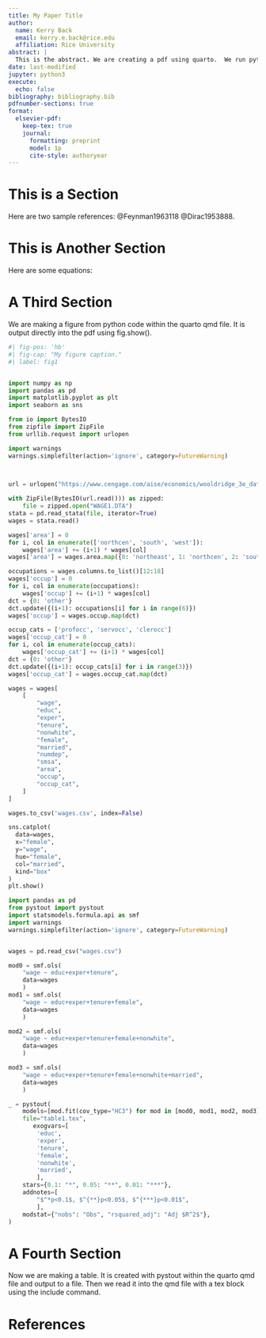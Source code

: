 ```yaml
---
title: My Paper Title
author:
  name: Kerry Back
  email: kerry.e.back@rice.edu
  affiliation: Rice University
abstract: |
  This is the abstract. We are creating a pdf using quarto.  We run python code and latex code in the same qmd file.  By setting keep-tex: true in the qmd file, we also output a tex file, which we could run with any tex engine.  We are using the Elsevier style file.  
date: last-modified
jupyter: python3
execute:
  echo: false
bibliography: bibliography.bib
pdfnumber-sections: true
format:
  elsevier-pdf:
    keep-tex: true
    journal:
      formatting: preprint
      model: 1p
      cite-style: authoryear
---
```



\thispagestyle{empty}
\newpage

# This is a Section

Here are two sample references:  @Feynman1963118 @Dirac1953888.

# This is Another Section

Here are some equations:
\begin{align}
f(x) &= \int_0^x t^2 \, \mathrm{d} t\\ 
g(x) &= \int_0^x t^3 \, \mathrm{d} t
\end{align}


# A Third Section 

We are making a figure from python code within the quarto qmd file.  It is output directly into the pdf using fig.show().

```python

#| fig-pos: 'hb'
#| fig-cap: "My figure caption."
#| label: fig1


import numpy as np
import pandas as pd
import matplotlib.pyplot as plt
import seaborn as sns

from io import BytesIO
from zipfile import ZipFile
from urllib.request import urlopen

import warnings
warnings.simplefilter(action='ignore', category=FutureWarning)


    
url = urlopen("https://www.cengage.com/aise/economics/wooldridge_3e_datasets/statafiles.zip")

with ZipFile(BytesIO(url.read())) as zipped:
    file = zipped.open("WAGE1.DTA")
stata = pd.read_stata(file, iterator=True)
wages = stata.read()

wages['area'] = 0
for i, col in enumerate(['northcen', 'south', 'west']):
    wages['area'] += (i+1) * wages[col]
wages['area'] = wages.area.map({0: 'northeast', 1: 'northcen', 2: 'south', 3: 'west'})

occupations = wages.columns.to_list()[12:18] 
wages['occup'] = 0
for i, col in enumerate(occupations):
    wages['occup'] += (i+1) * wages[col]
dct = {0: 'other'}
dct.update({(i+1): occupations[i] for i in range(6)})
wages['occup'] = wages.occup.map(dct)

occup_cats = ['profocc', 'servocc', 'clerocc']
wages['occup_cat'] = 0
for i, col in enumerate(occup_cats):
    wages['occup_cat'] += (i+1) * wages[col]
dct = {0: 'other'}
dct.update({(i+1): occup_cats[i] for i in range(3)})
wages['occup_cat'] = wages.occup_cat.map(dct)

wages = wages[ 
    [ 
        "wage",
        "educ",
        "exper",
        "tenure",
        "nonwhite",
        "female",
        "married",
        "numdep",
        "smsa",
        "area",
        "occup",
        "occup_cat",
    ]
]

wages.to_csv('wages.csv', index=False)

sns.catplot(
  data=wages, 
  x="female", 
  y="wage", 
  hue="female", 
  col="married", 
  kind="box"
)
plt.show()
```


```python

import pandas as pd
from pystout import pystout
import statsmodels.formula.api as smf
import warnings
warnings.simplefilter(action='ignore', category=FutureWarning)


wages = pd.read_csv("wages.csv")

mod0 = smf.ols(
    "wage ~ educ+exper+tenure",
    data=wages
    )
mod1 = smf.ols(
    "wage ~ educ+exper+tenure+female",
    data=wages
    )

mod2 = smf.ols(
    "wage ~ educ+exper+tenure+female+nonwhite",
    data=wages
    )

mod3 = smf.ols(
    "wage ~ educ+exper+tenure+female+nonwhite+married", 
    data=wages
    )

_ = pystout(
    models=[mod.fit(cov_type="HC3") for mod in [mod0, mod1, mod2, mod3]],
    file="table1.tex",
       exogvars=[
        'educ', 
        'exper', 
        'tenure', 
        'female', 
        'nonwhite', 
        'married',
        ],
    stars={0.1: "*", 0.05: "**", 0.01: "***"},
    addnotes=[
        "$^*p<0.1$, $^{**}p<0.05$, $^{***}p<0.01$",
        ],
    modstat={"nobs": "Obs", "rsquared_adj": "Adj $R^2$"},
)
```



# A Fourth Section

Now we are making a table.  It is created with pystout within the quarto qmd file and output to a file.  Then we read it into the qmd file with a tex block using the include command.

```{=tex}
\begin{table}[hb]
\label{tab:wages}
\centering
\include{table1.tex}
\caption{This is a table caption.}
\end{table}
```

\clearpage

# References {-}
